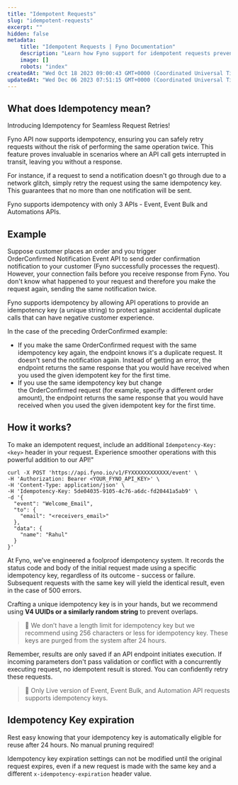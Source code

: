 ```yaml
---
title: "Idempotent Requests"
slug: "idempotent-requests"
excerpt: ""
hidden: false
metadata:
    title: "Idempotent Requests | Fyno Documentation"
    description: "Learn how Fyno support for idempotent requests prevents sending email, SMS, WhatsApp and push notifications twice (works with Gupshup, Kaleyra, ValueFirst, Meta, Twilio, SES, and more)."
    image: []
    robots: "index"
createdAt: "Wed Oct 18 2023 09:00:43 GMT+0000 (Coordinated Universal Time)"
updatedAt: "Wed Dec 06 2023 07:51:15 GMT+0000 (Coordinated Universal Time)"
---
```


## What does Idempotency mean?

Introducing Idempotency for Seamless Request Retries!

Fyno API now supports idempotency, ensuring you can safely retry requests without the risk of performing the same operation twice. This feature proves invaluable in scenarios where an API call gets interrupted in transit, leaving you without a response.

For instance, if a request to send a notification doesn't go through due to a network glitch, simply retry the request using the same idempotency key. This guarantees that no more than one notification will be sent.

Fyno supports idempotency with only 3 APIs - Event, Event Bulk and Automations APIs.

## Example

Suppose customer places an order and you trigger OrderConfirmed Notification Event API to send order confirmation notification to your customer (Fyno successfully processes the request). However, your connection fails before you receive response from Fyno. You don't know what happened to your request and therefore you make the request again, sending the same notification twice.

Fyno supports idempotency by allowing API operations to provide an idempotency key (a unique string) to protect against accidental duplicate calls that can have negative customer experience.

In the case of the preceding OrderConfirmed example:

-   If you make the same OrderConfirmed request with the same idempotency key again, the endpoint knows it's a duplicate request. It doesn't send the notification again. Instead of getting an error, the endpoint returns the same response that you would have received when you used the given idempotent key for the first time.
-   If you use the same idempotency key but change the OrderConfirmed request (for example, specify a different order amount), the endpoint returns the same response that you would have received when you used the given idempotent key for the first time.

## How it works?

To make an idempotent request, include an additional `Idempotency-Key: <key>` header in your request. Experience smoother operations with this powerful addition to our API!"

```Text cURL
curl -X POST 'https://api.fyno.io/v1/FYXXXXXXXXXXXX/event' \
-H 'Authorization: Bearer <YOUR_FYNO_API_KEY>' \
-H 'Content-Type: application/json' \
-H 'Idempotency-Key: 5de04035-9105-4c76-a6dc-fd20441a5ab9' \
-d '{
  "event": "Welcome_Email",
  "to": {
    "email": "<receivers_email>"
  },
  "data": {
    "name": "Rahul"
  }
}'
```

At Fyno, we've engineered a foolproof idempotency system. It records the status code and body of the initial request made using a specific idempotency key, regardless of its outcome - success or failure. Subsequent requests with the same key will yield the identical result, even in the case of 500 errors.

Crafting a unique idempotency key is in your hands, but we recommend using **V4 UUIDs or a similarly random string** to prevent overlaps.

> 📘 We don’t have a length limit for idempotency key but we recommend using 256 characters or less for idempotency key. These keys are purged from the system after 24 hours.

Remember, results are only saved if an API endpoint initiates execution. If incoming parameters don't pass validation or conflict with a concurrently executing request, no idempotent result is stored. You can confidently retry these requests.

> 📘 Only Live version of Event, Event Bulk, and Automation API requests supports idempotency keys.

## Idempotency Key expiration

Rest easy knowing that your idempotency key is automatically eligible for reuse after 24 hours. No manual pruning required!

Idempotency key expiration settings can not be modified until the original request expires, even if a new request is made with the same key and a different `x-idempotency-expiration` header value.
